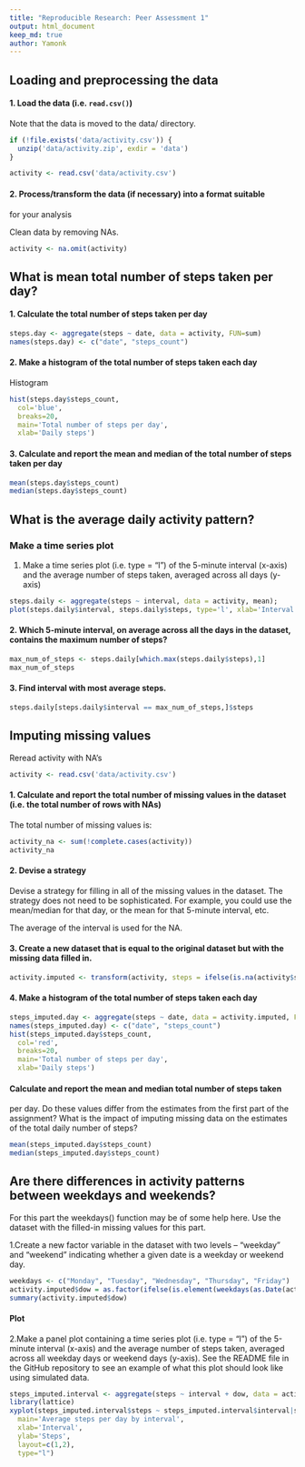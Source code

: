 ```yaml
---
title: "Reproducible Research: Peer Assessment 1"
output: html_document
keep_md: true
author: Yamonk
---
```


## Loading and preprocessing the data

#### 1. Load the data (i.e. `read.csv()`)

Note that the data is moved to the data/ directory.

```r
if (!file.exists('data/activity.csv')) {
  unzip('data/activity.zip', exdir = 'data')
} 

activity <- read.csv('data/activity.csv')
```
#### 2. Process/transform the data (if necessary) into a format suitable
for your analysis

Clean data by removing NAs.

```r
activity <- na.omit(activity)
```

## What is mean total number of steps taken per day?

#### 1. Calculate the total number of steps taken per day

```r
steps.day <- aggregate(steps ~ date, data = activity, FUN=sum)
names(steps.day) <- c("date", "steps_count")
```

#### 2. Make a histogram of the total number of steps taken each day

Histogram
```r
hist(steps.day$steps_count,
  col='blue',
  breaks=20,
  main='Total number of steps per day',
  xlab='Daily steps')
```

#### 3. Calculate and report the mean and median of the total number of steps taken per day

```r
mean(steps.day$steps_count)
median(steps.day$steps_count)
```

## What is the average daily activity pattern?

### Make a time series plot

1. Make a time series plot (i.e. type = "l") of the 5-minute interval
(x-axis) and the average number of steps taken, averaged across all
days (y-axis)

```r
steps.daily <- aggregate(steps ~ interval, data = activity, mean);
plot(steps.daily$interval, steps.daily$steps, type='l', xlab='Interval', ylab='Number of steps', main='Daily Average activity')
```
#### 2. Which 5-minute interval, on average across all the days in the dataset, contains the maximum number of steps?

```r
max_num_of_steps <- steps.daily[which.max(steps.daily$steps),1]
max_num_of_steps
```

#### 3. Find interval with most average steps.

```r
steps.daily[steps.daily$interval == max_num_of_steps,]$steps
```

## Imputing missing values

Reread activity with NA's

```r
activity <- read.csv('data/activity.csv')
```

#### 1. Calculate and report the total number of missing values in the dataset (i.e. the total number of rows with NAs)

The total number of missing values is:

```r
activity_na <- sum(!complete.cases(activity))
activity_na
```

#### 2. Devise a strategy

Devise a strategy for filling in all of the missing values in the
dataset. The strategy does not need to be sophisticated. For example,
you could use the mean/median for that day, or the mean for that
5-minute interval, etc.

The average of the interval is used for the NA.

#### 3. Create a new dataset that is equal to the original dataset but with the missing data filled in.

```r
activity.imputed <- transform(activity, steps = ifelse(is.na(activity$steps), steps_by_interval$steps[match(activity$interval, steps.daily$interval)], activity$steps))
```

#### 4. Make a histogram of the total number of steps taken each day


```r
steps_imputed.day <- aggregate(steps ~ date, data = activity.imputed, FUN=sum)
names(steps_imputed.day) <- c("date", "steps_count")
hist(steps_imputed.day$steps_count,
  col='red',
  breaks=20,
  main='Total number of steps per day',
  xlab='Daily steps')
```

#### Calculate and report the mean and median total number of steps taken
per day. Do these values differ from the estimates from the first part
of the assignment? What is the impact of imputing missing data on the
estimates of the total daily number of steps?

```r
mean(steps_imputed.day$steps_count)
median(steps_imputed.day$steps_count)
```

## Are there differences in activity patterns between weekdays and weekends?

For this part the weekdays() function may be of some help here. Use
the dataset with the filled-in missing values for this part.

1.Create a new factor variable in the dataset with two levels –
“weekday” and “weekend” indicating whether a given date is a weekday
or weekend day.


```r
weekdays <- c("Monday", "Tuesday", "Wednesday", "Thursday", "Friday")
activity.imputed$dow = as.factor(ifelse(is.element(weekdays(as.Date(activity.imputed$date)),weekdays), "weekday", "weekend"))
summary(activity.imputed$dow)
```

#### Plot

2.Make a panel plot containing a time series plot (i.e. type = "l")
of the 5-minute interval (x-axis) and the average number of steps
taken, averaged across all weekday days or weekend days (y-axis). See
the README file in the GitHub repository to see an example of what
this plot should look like using simulated data.


```r
steps_imputed.interval <- aggregate(steps ~ interval + dow, data = activity.imputed, FUN=sum)
library(lattice)
xyplot(steps_imputed.interval$steps ~ steps_imputed.interval$interval|steps_imputed.interval$dow,
  main='Average steps per day by interval',
  xlab='Interval',
  ylab='Steps',
  layout=c(1,2),
  type="l")
```
